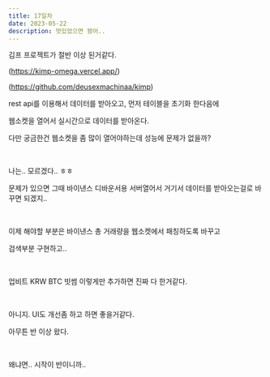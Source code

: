 ```yaml
---
title: 17일차
date: 2023-05-22
description: 멋있었으면 됐어..
---
```


김프 프로젝트가 절반 이상 된거같다.

(https://kimp-omega.vercel.app/)

(https://github.com/deusexmachinaa/kimp)

rest api를 이용해서 데이터를 받아오고, 먼저 테이블을 초기화 한다음에

웹소켓을 열어서 실시간으로 데이터를 받아온다.

다만 궁금한건 웹소켓을 좀 많이 열어야하는데 성능에 문제가 없을까?

<br />

나는.. 모르겠다.. ㅎㅎ

문제가 있으면 그때 바이낸스 디바운서용 서버열어서 거기서 데이터를 받아오는걸로 바꾸면 되겠지..

<br />

이제 해야할 부분은 바이낸스 총 거래량을 웹소켓에서 패칭하도록 바꾸고

검색부분 구현하고..

<br />

업비트 KRW BTC 빗썸 이렇게만 추가하면 진짜 다 한거같다.

<br />

아니지. UI도 개선좀 하고 하면 좋을거같다.

아무튼 반 이상 왔다.

<br />

왜냐면.. 시작이 반이니까..
